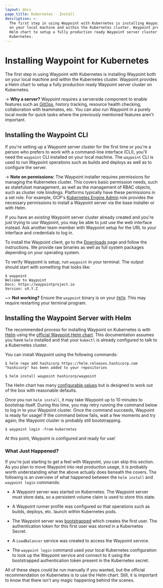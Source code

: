 ```yaml
---
layout: docs
page_title: Kubernetes - Install
description: >-
  The first step in using Waypoint with Kubernetes is installing Waypoint both
  on your local machine and within the Kubernetes cluster. Waypoint provides a
  Helm chart to setup a fully production ready Waypoint server cluster on
  Kubernetes.
---
```


# Installing Waypoint for Kubernetes

The first step in using Waypoint with Kubernetes is installing Waypoint
both on your local machine and within the Kubernetes cluster. Waypoint
provides a Helm chart to setup a fully production ready Waypoint server cluster
on Kubernetes.

-> **Why a server?** Waypoint requires a serverside component to enable
features such as [GitOps](/docs/projects/git), history tracking,
resource health checking, collaboration with teammates, etc. You can also
run Waypoint in a purely local mode for quick tasks where the previously
mentioned features aren't important.

## Installing the Waypoint CLI

If you're setting up a Waypoint server cluster for the first time or you're
a person who prefers to work with a command-line interface (CLI), you'll need
the `waypoint` CLI installed on your local machine. The `waypoint` CLI is
used to run Waypoint operations such as builds and deploys as well as to
configure the server.

-> **Note on permissions:** The Waypoint installer requires permissions for
managing the Kubernetes cluster. This covers basic permission needs, such as
statefulset management, as well as the management of RBAC objects, such as
cluster role bindings. Platforms typically have these permissions in a set role.
For example, GCP's [Kubernetes Engine Admin](https://cloud.google.com/iam/docs/understanding-roles?hl=en#kubernetes-engine-roles)
role provides the necessary permissions to install a Waypoint server via
the base installer or with Helm.

If you have an _existing_ Waypoint server cluster already created and you're
just trying to _use_ Waypoint, you may be able to just use the web interface
instead. Ask another team member with Waypoint setup for the URL to your
interface and credentials to log in.

To install the Waypoint client, go to the [Downloads](/downloads) page
and follow the instructions. We provide raw binaries as well as full system
packages depending on your operating system.

To verify Waypoint is setup, run `waypoint` in your terminal. The output
should start with something that looks like:

```shell-session
$ waypoint
Welcome to Waypoint
Docs: https://waypointproject.io
Version: vX.Y.Z
```

~> **Not working?** Ensure the `waypoint` binary is on your
[`PATH`](https://superuser.com/questions/284342/what-are-path-and-other-environment-variables-and-how-can-i-set-or-use-them). This may require restarting your
terminal program.

## Installing the Waypoint Server with Helm

The recommended process for installing Waypoint on Kubernetes is with
[Helm](https://helm.sh/) using the
[official Waypoint Helm chart](https://github.com/hashicorp/waypoint-helm).
This documentation assumes you have `helm` installed and that your `kubectl`
is already configured to talk to a Kubernetes cluster.

You can install Waypoint using the following commands:

```shell-session
$ helm repo add hashicorp https://helm.releases.hashicorp.com
"hashicorp" has been added to your repositories

$ helm install waypoint hashicorp/waypoint
```

The Helm chart has many
[configurable values](https://github.com/hashicorp/waypoint-helm/blob/main/values.yaml)
but is designed to work out of the box with reasonable defaults.

Once you run `helm install`, it may take Waypoint up to 10 minutes to
bootstrap itself. During this time, you may retry running the command below
to log in to your Waypoint cluster. Once the command succeeds, Waypoint is
ready for usage! If the command below fails, wait a few moments and try again;
the Waypoint cluster is probably still bootstrapping.

```shell-session
$ waypoint login -from-kubernetes
```

At this point, Waypoint is configured and ready for use!

### What Just Happened?

If you're just starting to get a feel with Waypoint, you can skip this section.
As you plan to move Waypoint into real production usage, it is probably worth
understanding what the above actually does beneath the covers.
The following is an overview of what happened between the `helm install`
and `waypoint login` commands:

- A Waypoint server was started on Kubernetes. The Waypoint server must
  store data, so a persistent volume claim is used to store this state.

- A Waypoint runner profile was configured so that operations such as
  builds, deploys, etc. launch within Kubernetes pods.

- The Waypoint server was [bootstrapped](/docs/server/run#bootstrap-the-server)
  which creates the first user. The authentication token for this first
  user was stored in a Kubernetes Secret.

- A `LoadBalancer` service was created to access the Waypoint service.

- The `waypoint login` command used your local Kubernetes configuration
  to look up the Waypoint service and connect to it using the bootstrapped
  authentication token present in the Kubernetes secret.

All of these steps _could be_ run manually if you wanted, but the official
recommendation on Kubernetes is to use the Helm chart. Still, it is important
to know that there isn't any magic happening behind the scenes.
